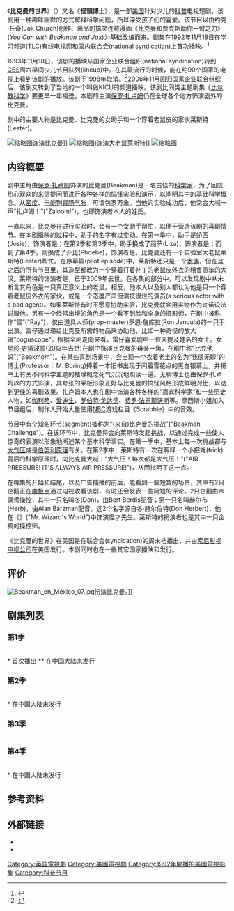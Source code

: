 {{More references|time=2018-9-10}}

{{Infobox television|
| show_name = 比克曼的世界<br />''Beakman's World''
| image = 
| caption = 
| format = 
| genre = [[儿童电视剧|儿童电视剧]]/[[教育|教育]]/[[科普|科普]]/[[奇幻|奇幻]]
| runtime = 22分钟
| ratings = {{TV-Y}}
| creator = 约克·丘奇<br>(Jok Church)
| starring = [[保罗·扎卢姆|保罗·扎卢姆]]<br />{{link-en|马克·里茨|Mark Ritts}}<br />{{link-en|阿兰娜·乌巴奇|Alanna Ubach}}<br />{{link-en|爱丽莎·施耐德|Eliza Schneider}}<br />{{link-en|森塔·摩西斯|Senta Moses}}
| num_seasons  = 4
| num_episodes = 91
| country = {{USA}}
| network = [[TLC_(电视频道)|TLC]] <br /> [[哥伦比亚广播公司|CBS]]
| company = ELP Communications<br />Universal Press Syndicate/Belo Productions<br />Columbia Pictures Television (1992-1994)<br />Columbia TriStar Television (1994-1997)
| picture_format = 480i [[SDTV|SDTV]]
| first_aired = 1992年9月18日
| last_aired = 1998年12月6日
}}
《'''比克曼的世界'''》（{{lang-en|'''''Beakman's World'''''}}）又名《'''怪頭博士'''》，是一部[[美国|美国]]针对少儿的[[科普|科普]]电视短剧。该剧用一种趣味幽默的方式解释科学问题，所以深受孩子们的喜爱。该节目以由约克·丘奇(Jok Church)创作、{{link-en|通用出版联合会|Universal Press Syndicate}}出品的搞笑连载漫画《比克曼和贾克斯助你一臂之力》(''You Can with Beakman and Jax'')为基础改编而来。剧集在1992年11月18日在[[TLC_(电视频道)|学习频道]](TLC)有线电视网和国内联合会(national syndication)上首次播映。<ref name="series_premiere">{{cite web |url=http://www.highbeam.com/doc/1P2-8759103.html |title=Beakman's World makes science fun for kids of all ages |publisher=’‘Boston Globe’‘ |language=en |date= |accessdate=2009-12-02 |archive-url=https://web.archive.org/web/20121026143530/http://www.highbeam.com/doc/1P2-8759103.html |archive-date=2012-10-26 |dead-url=yes }}</ref>

1993年11月18日，该剧的播映从国家企业联合组织(national syndication)转到[[哥伦比亚广播公司|CBS]]周六早间少儿节目队列(lineup)中。在其最流行的时候，能在约90个国家的电视上看到该剧的播放。该剧于1998年取消。<ref name="cancellation_date">{{cite web |url=http://www.nytimes.com/2006/09/30/arts/television/30beak.html?pagewanted=print |title=For Quality TV, Mad Scientist Returns |publisher=''[[NY_Times|NY Times]]'' |language=en |date= |accessdate=2012-03-22 |archive-date=2019-05-21 |archive-url=https://web.archive.org/web/20190521152315/https://www.nytimes.com/2006/09/30/arts/television/30beak.html?pagewanted=print |dead-url=no }}</ref>2006年11月回归国家企业联合组织后，该剧又转到了当地的一个叫做KICU的频道播映。该剧比同类主题剧集《[[比尔教科学|比尔教科学]]》要更早一年播送。本剧的主演[[保罗·扎卢姆|保罗·扎卢姆]]仍在全球各个地方饰演剧外的比克曼。

剧中的主要人物是比克曼、比克曼的女助手和一个穿着老鼠皮的家伙莱斯特(Lester)。

[[File:Paul_zaloom_a_20041101.jpg|缩略图]]饰演比克曼]]
[[File:Mark_Ritts.jpg|缩略图]])饰演大老鼠莱斯特]]
[[File:Beakman_Lester_1.jpg|缩略图]]

== 内容概要 ==
剧中主角由[[保罗·扎卢姆|保罗·扎卢姆]]饰演的比克曼(Beakman)是一名古怪的[[科学家|科学家]]，为了回应热心观众的来信提问而进行各种各样的搞怪实验和演示，以阐明其中的基础科学概念。从[[密度|密度]]、[[电能|电能]]到[[胃肠气胀|胃肠气胀]]，可谓包罗万象。当他的实验成功后，他常会大喊一声“扎卢姆！”("Zaloom!")，也即饰演者本人的姓氏。

一直以来，比克曼在进行实验时，会有一个女助手帮忙，以便于营造该剧的喜剧情节。在本剧播映的过程中，助手的名字有过变动。在第一季中，助手是娇西(Josie)，饰演者是{{link-en|阿兰娜·乌巴奇|Alanna Ubach}}；在第2季和第3季中，助手换成了丽萨(Liza)，饰演者是{{link-en|爱丽莎·施耐德|Eliza Schneider}}；而到了第4季，则换成了菲比(Phoebe)，饰演者是{{link-en|森塔·摩西斯|Senta Moses}}。比克曼还有一个实验室大老鼠莱斯特(Lester)帮忙。在序幕篇(pilot episode)中，莱斯特还只是一个[[木偶|木偶]]，但在这之后的所有节目里，其造型都改为一个穿着打着补丁的老鼠皮外衣的粗鲁愚笨的大汉。莱斯特的饰演者是{{link-en|马克·里茨|Mark Ritts}}，已于2009年去世。在各集的{{link-en|连续插科打诨|running gag}}部分中，可以发现剧中从未断言其角色是一只真正意义上的老鼠。相反，他本人以及别人都认为他是只一个穿着老鼠皮外衣的家伙，或是一个态度严肃但演技很烂的演员(a serious actor with a bad agent)。如果莱斯特有时不愿意协助实验，比克曼就会用实物作为许诺设法说服他。另有一个经常出境的角色是一个看不到脸和全身的摄影师，在剧中被称作“雷”("Ray")，仅由道具大师(prop-master)罗恩·詹库拉(Ron Jancula)的一只手出演。雷仔通过递给比克曼所需的物品来协助他，比如一种奇怪的放大镜"boguscope"。根据全剧走向来看，雷仔喜爱剧中一位未提及姓名的女士。女星[[珍·史塔波顿|珍·史塔波顿]](2013年去世)在剧中饰演比克曼的母亲一角，在剧中称“比克他妈”("Beakmom")。在某些喜剧场景中，会出现一个衣着老土的名为“我很无聊”的博士(Professor I. M. Boring)捧着一本旧书出现于闪着雪花点的黑白银幕上，并把书上有关不同科学主题的枯燥概念死气沉沉地照读一遍。无聊博士也由保罗·扎卢姆以{{link-en|分饰多角|dual role}}的方式饰演，其夸张的呆板形象正好与比克曼的搞怪风格形成鲜明对比，以达到更佳的喜剧效果。扎卢姆本人也在剧中饰演各种各样的“嘉宾科学家”和一些历史人物，如[[伽利略·伽利莱|伽利略]]、[[托马斯·爱迪生|爱迪生]]、[[罗伯特·戈达德|罗伯特·戈达德]]、[[费罗·法恩斯沃斯|费罗·法恩斯沃斯]]等。摩西斯小姐加入节目组后，制作人开始大量使用[[全国广播公司|NBC]]游戏栏目《Scrabble》中的音效。

节目中有个知名环节(segment)被称为“(来自)比克曼的挑战”("Beakman Challenge")。在该环节中，比克曼将会向莱斯特发起挑战，以通过完成一些使人惊奇的表演以形象地阐述某个基本科学事实。在第一季中，基本上每一次挑战都与[[大气压|大气压]]或是[[伯努利定律|伯努利原理]]有关。在第2季中，莱斯特有一次在解释一个小把戏(trick)背后的科学原理时，向比克曼大喊：“大气压！每次都是大气压！”("AIR PRESSURE! IT'S ALWAYS AIR PRESSURE!")，从而指明了这一点。

在每集的开始和结尾，以及广告插播的前后，能看到一些短暂的场景，其中有2只企鹅正在[[南极点|南极点]]通过电视收看该剧，有时还会发表一些简短的评论。2只企鹅由木偶师操控，其中一只名叫冬(Don)，由Bert Berdis配音；另一只名叫赫尔布(Herb)，由Alan Barzman配音。这2个名字源自冬·赫尔伯特(Don Herbert)，他在《{{link-en|怪才先生的世界|Watch Mr. Wizard}}》("Mr. Wizard's World")中饰演怪才先生。莱斯特的扮演者{{link-en|马克·里茨|Mark Ritts}}也是其中一只企鹅的操控师。

《比克曼的世界》在美国是在联合会(syndication)的周末档播出，并由[[索尼影视电视公司|索尼影视电视公司]]在美国发行。本剧同时也在一些其它国家播映和发行。

== 评价 ==
[[File:Beakman_en_México_07.jpg|thumb]]扮演比克曼。]]
{{Expand section|time=2018-9-10}}

==剧集列表==
===第1季===
{| class="wikitable" border="1" width="70%"
|-
|-style="color:white"
! style="background-color:#4761B1;" width="15%" | 剧集编号
! style="background-color:#F79A3A;" width="65%" | 标题
! style="background-color:#4761B1;" width="20%" | 播出日期
{{Episode list
|Title=降雨与火山
|AltTitle="Rain, Beakmania & Volcanoes"
|OriginalAirDate={{Start date|1992|9|12}}
|EpisodeNumber=1 (1-01)
}}
{{Episode list
|Title=重力与惯性
|AltTitle="Gravity, Beakmania & Inertia"
|OriginalAirDate={{Start date|1992|9|18}}
|EpisodeNumber=2 (1-02)*
}}
{{Episode list
|Title=噪音与鼻子
|AltTitle="Noises at Night, Beakmania & The Nose"
|OriginalAirDate={{Start date|1992|9|26}}
|EpisodeNumber=3 (1-03)
}}
{{Episode list
|Title=血液与梦
|AltTitle="Blood, Beakmania & Dreams"
|OriginalAirDate={{Start date|1992|10|2}}
|EpisodeNumber=4 (1-04)
}}
{{Episode list
|Title=树叶与造纸
|AltTitle="Leaves, Beakmania & Paper"
|OriginalAirDate={{Start date|1992|10|10}}
|EpisodeNumber=5 (1-05)
}}
{{Episode list
|Title=肥皂与发动机
|AltTitle="Soap, Beakmania & Auto Engines"
|OriginalAirDate={{Start date|1992|10|17}}
|EpisodeNumber=6 (1-06)
}}
{{Episode list
|Title=电与灯泡
|AltTitle="Electricity, Beakmania & Light Bulbs"
|OriginalAirDate={{Start date|1992|10|23}}
|EpisodeNumber=7 (1-07)
}}
{{Episode list
|Title=声音与爆炸
|AltTitle="Sound, Beakmania & Explosions"
|OriginalAirDate={{Start date|1992|10|31}}
|EpisodeNumber=8 (1-08)
}}
{{Episode list
|Title=折射与磁铁
|AltTitle="Refraction, Beakmania & Attraction"
|OriginalAirDate={{Start date|1992|11|7}}
|EpisodeNumber=9 (1-09)
}}
{{Episode list
|Title=杠杆与电视
|AltTitle="Levers, Beakmania & Television"
|OriginalAirDate={{Start date|1992|11|14}}
|EpisodeNumber=10 (1-10)
}}
{{Episode list
|Title=船与飞机
|AltTitle="Boats, Beakmania & Airplanes"
|OriginalAirDate={{Start date|1992|11|21}}
|EpisodeNumber=11 (1-11)
}}
{{Episode list
|Title=气泡与脚
|AltTitle="Bubbles, Beakmania & Feet"
|OriginalAirDate={{Start date|1992|11|28}}
|EpisodeNumber=12 (1-12)
}}
{{Episode list
|Title=显微镜与愈合
|AltTitle="Microscopes, Beakmania & Healing"
|OriginalAirDate={{Start date|1992|12|5}}
|EpisodeNumber=13 (1-13)
}}
{{Episode list
|Title=科学方法与彩虹
|AltTitle="Scientific Method, Beakmania & Rainbows"
|OriginalAirDate={{Start date|1992|12|12}}
|EpisodeNumber=14 (1-14)
}}
{{Episode list
|Title=疫苗与摩擦
|AltTitle="Vaccinations, Beakmania & Friction"
|OriginalAirDate={{Start date|1992|12|18}}
|EpisodeNumber=15 (1-15)
}}
{{Episode list
|Title=冷热与粉刺
|AltTitle="Thermodynamics, Beakmania & Pimples"
|OriginalAirDate={{Start date|1992|12|25}}
|EpisodeNumber=16 (1-16)
}}
{{Episode list
|Title=化石与人类的声音
|AltTitle="Fossils, Beakmania & the Human Voice"
|OriginalAirDate={{Start date|1993|1|1}}
|EpisodeNumber=17 (1-17)
}}
{{Episode list
|Title=呼吸与电话
|AltTitle="Lungs, Beakmania & Telephones"
|OriginalAirDate={{Start date|1993|1|9}}
|EpisodeNumber=18 (1-18)
}}
{{Episode list
|Title=录音机与压强
|AltTitle="Tape Recordings, Beakmania & Force Vs. Pressure"
|OriginalAirDate={{Start date|1993|1|15}}
|EpisodeNumber=19 (1-19)
}}
{{Episode list
|Title=微波与蜘蛛
|AltTitle="Microwaves, Beakmania & Spiders"
|OriginalAirDate={{Start date|1993|1|23}}
|EpisodeNumber=20 (1-20)
}}
{{Episode list
|Title=耳垢与火箭发动机
|AltTitle="Earwax, Beakmania & Rocket Engines"
|OriginalAirDate={{Start date|1993|1|30}}
|EpisodeNumber=21 (1-21)
}}
{{Episode list
|Title=臭氧与酸
|AltTitle="Ozone, Beakmania & Acid"
|OriginalAirDate={{Start date|1993|2|6}}
|EpisodeNumber=22 (1-22)
}}
{{Episode list
|Title=抽水马桶与过山车
|AltTitle="Plumbing, Beakmania & Roller Coasters"
|OriginalAirDate={{Start date|1993|2|12}}
|EpisodeNumber=23 (1-23)
}}
{{Episode list
|Title=蜜蜂与地震
|AltTitle="Bees, Beakmania & Earthquakes"
|OriginalAirDate={{Start date|1993|2|20}}
|EpisodeNumber=24 (1-24)**
}}
{{Episode list
|Title=镜子与潜水艇（英文版名称为反射与[[居里夫人|居里夫人]]）
|AltTitle="Reflection, Beakmania & Madame Curie"
|OriginalAirDate={{Start date|1993|2|27}}
|EpisodeNumber=25 (1-25)
}}
{{Episode list
|Title=车轮与找答案
|AltTitle="Wheels, Beakmania & Finding Answers"
|OriginalAirDate={{Start date|1993|3|6}}
|EpisodeNumber=26 (1-26)
}}
|}
<nowiki>*</nowiki> 首次播出
<nowiki>**</nowiki> 在中国大陆未发行

===第2季===
{| class="wikitable" border="1" width="70%"
|-
|-style="color:white"
! style="background-color:#F79A3A;" width="15%" | 剧集编号
! style="background-color:#F79A3A;" width="65%" | 标题
! style="background-color:#F79A3A;" width="20%" | 播出日期
{{Episode list
|Title=潜艇与消化
|AltTitle=
|OriginalAirDate={{Start date|1993|9|18}}
|EpisodeNumber=27 (2-1)
}}
{{Episode list
|Title=心脏与直升机
|AltTitle=
|OriginalAirDate=1993年9月25日
|EpisodeNumber=28 (2-2)
}}
{{Episode list
|Title=电池与气球
|AltTitle=
|OriginalAirDate=1993年10月2日
|EpisodeNumber=29 (2-3)
}}
{{Episode list
|Title=隧道与火车
|AltTitle=
|OriginalAirDate=1993年10月9日
|EpisodeNumber=30 (2-4)
}}
{{Episode list
|Title=蝙蝠与能量
|AltTitle=
|OriginalAirDate=1993年10月16日
|EpisodeNumber=31 (2-5)*
}}
{{Episode list
|Title=天空与亨特·福特
|AltTitle=
|OriginalAirDate=1993年10月23日
|EpisodeNumber=32 (2-6)
}}
{{Episode list
|Title=钢琴与幻像
|AltTitle=
|OriginalAirDate=1993年10月30日
|EpisodeNumber=33 (2-7)
}}
{{Episode list
|Title=闪电与骨头
|AltTitle=
|OriginalAirDate=1993年11月6日
|EpisodeNumber=34 (2-8)
}}
{{Episode list
|Title=月球与电梯
|AltTitle=
|OriginalAirDate=1993年11月13日
|EpisodeNumber=35 (2-9)
}}
{{Episode list
|Title=电子游戏与牙齿
|AltTitle=
|OriginalAirDate=1993年11月20日
|EpisodeNumber=36 (2-10)
}}
{{Episode list
|Title=体验与油
|AltTitle=
|OriginalAirDate=1993年11月27日
|EpisodeNumber=37 (2-11)
}}
{{Episode list
|Title=本·富兰克林与化学反应
|AltTitle=
|OriginalAirDate=1993年12月4日
|EpisodeNumber=38 (2-12)
}}
{{Episode list
|Title=蚂蚁与碰撞
|AltTitle=
|OriginalAirDate=1993年12月11日
|EpisodeNumber=39 (2-13)
}}
{{Episode list
|Title=疼痛与彗星
|AltTitle=
|OriginalAirDate=1993年12月18日
|EpisodeNumber=40 (2-14)
}}
{{Episode list
|Title=液压与恐龙
|AltTitle=
|OriginalAirDate=1994年1月8日
|EpisodeNumber=41 (2-15)
}}
{{Episode list
|Title=电动机与时间
|AltTitle=
|OriginalAirDate=1994年1月15日
|EpisodeNumber=42 (2-16)
}}
{{Episode list
|Title=青蛙、蛤蟆与聚合物
|AltTitle=
|OriginalAirDate=1994年1月22日
|EpisodeNumber=43 (2-17)
}}
{{Episode list
|Title=钱与水能
|AltTitle=
|OriginalAirDate=1994年1月29日
|EpisodeNumber=44 (2-18)
}}
{{Episode list
|Title=垃圾与气象
|AltTitle=
|OriginalAirDate=1994年2月5日
|EpisodeNumber=45 (2-19)
}}
{{Episode list
|Title=摩天大楼与试液
|AltTitle=
|OriginalAirDate=1994年2月12日
|EpisodeNumber=46 (2-20)
}}
{{Episode list
|Title=鲨鱼与爱因斯坦
|AltTitle=
|OriginalAirDate=1994年2月19日
|EpisodeNumber=47 (2-21)
}}
{{Episode list
|Title=霉菌与岩洞
|AltTitle=
|OriginalAirDate=1994年2月26日
|EpisodeNumber=48 (2-22)
}}
{{Episode list
|Title=动量与奶牛
|AltTitle=
|OriginalAirDate=1994年3月5日
|EpisodeNumber=49 (2-23)
}}
{{Episode list
|Title=过敏与密码
|AltTitle=
|OriginalAirDate=1994年3月12日
|EpisodeNumber=50 (2-24)
}}
{{Episode list
|Title=蛇与季节
|AltTitle=
|OriginalAirDate=1994年3月19日
|EpisodeNumber=51 (2-25)
}}
{{Episode list
|Title=飓风与灭火
|AltTitle=
|OriginalAirDate=1994年3月26日
|EpisodeNumber=52 (2-26)
}}
|}
<nowiki>*</nowiki> 在中国大陆未发行

===第3季===
{| class="wikitable" border="1" width="70%"
|-
|-style="color:white"
! style="background-color:#ED4431;" width="15%" | 剧集编号
! style="background-color:#F79A3A;" width="65%" | 标题
! style="background-color:#ED4431;" width="20%" | 播出日期
{{Episode list
|Title=种子与桥梁
|AltTitle=
|OriginalAirDate=1995年9月16日
|EpisodeNumber=53 (3-01)
}}
{{Episode list
|Title=平衡与伪装
|AltTitle=
|OriginalAirDate=1995年9月23日
|EpisodeNumber=54 (3-02)
}}
{{Episode list
|Title=碳与发明
|AltTitle=
|OriginalAirDate=1995年9月30日
|EpisodeNumber=55 (3-03)
}}
{{Episode list
|Title=陀螺仪与心脏病
|AltTitle=
|OriginalAirDate=1995年10月7日
|EpisodeNumber=56 (3-04)
}}
{{Episode list
|Title=钢与胶片
|AltTitle=
|OriginalAirDate=1995年10月14日
|EpisodeNumber=57 (3-05)
}}
{{Episode list
|Title=太阳与变态
|AltTitle=
|OriginalAirDate=1995年10月21日
|EpisodeNumber=58 (3-06)
}}
{{Episode list
|Title=真空与纺织
|AltTitle=
|OriginalAirDate=1995年10月28日
|EpisodeNumber=59 (3-07)
}}
{{Episode list
|Title=雪与自然
|AltTitle=
|OriginalAirDate=1995年11月4日
|EpisodeNumber=60 (3-08)
}}
{{Episode list
|Title=鳄鱼与机器人
|AltTitle=
|OriginalAirDate=1995年11月11日
|EpisodeNumber=61 (3-09)
}}
{{Episode list
|Title=喷泉温泉与肾
|AltTitle=
|OriginalAirDate=1995年11月18日
|EpisodeNumber=62 (3-10)
}}
{{Episode list
|Title=睡眠与扩音
|AltTitle=
|OriginalAirDate=1995年11月25日
|EpisodeNumber=63 (3-11)
}}
{{Episode list
|Title=甲壳动物与伯努力原理
|AltTitle=
|OriginalAirDate=1995年12月2日
|EpisodeNumber=64 (3-12)
}}
{{Episode list
|Title=岛屿与弹簧
|AltTitle=
|OriginalAirDate=1995年12月9日
|EpisodeNumber=65 (3-13)
}}
|}

===第4季===
{| class="wikitable" border="1" width="70%"
|-
|-style="color:white"
! style="background-color:#13D213;" width="15%" | 剧集编号
! style="background-color:#F79A3A;" width="65%" | 标题
! style="background-color:#13D213;" width="20%" | 播出日期
{{Episode list
|Title=汗与车的重量
|AltTitle=
|OriginalAirDate={{Start date|1996|9|14}}
|EpisodeNumber=66 (4-01)
}}
{{Episode list
|Title=迁徙与太空生活
|AltTitle=
|OriginalAirDate=1996年9月21日
|EpisodeNumber=67 (4-02)
}}
{{Episode list
|Title=本生与污水
|AltTitle=
|OriginalAirDate=1996年9月28日
|EpisodeNumber=68 (4-03)
}}
{{Episode list
|Title=猫与炸药
|AltTitle=
|OriginalAirDate=1996年10月5日
|EpisodeNumber=69 (4-04)
}}
{{Episode list
|Title=口腔与比例
|AltTitle=
|OriginalAirDate=1996年10月12日
|EpisodeNumber=70 (4-05)
}}
{{Episode list
|Title=催化剂与喷雾器
|AltTitle=
|OriginalAirDate=1996年10月19日
|EpisodeNumber=71 (4-06)
}}
{{Episode list
|Title=橡胶与头发
|AltTitle=
|OriginalAirDate=1996年10月26日
|EpisodeNumber=72 (4-07)
}}
{{Episode list
|Title=骆驼与密度
|AltTitle=
|OriginalAirDate=1996年11月2日
|EpisodeNumber=73 (4-08)
}}
{{Episode list
|Title=回飞镖与马戏
|AltTitle=
|OriginalAirDate=1996年11月9日
|EpisodeNumber=74 (4-09)
}}
{{Episode list
|Title=大象与X射线
|AltTitle=
|OriginalAirDate=1996年11月16日
|EpisodeNumber=75 (4-10)
}}
{{Episode list
|Title=皮肤与氧气
|AltTitle=
|OriginalAirDate=1996年11月23日
|EpisodeNumber=76 (4-11)
}}
{{Episode list
|Title=面包与测量
|AltTitle=
|OriginalAirDate=1996年11月30日
|EpisodeNumber=77 (4-12)
}}
{{Episode list
|Title=电磁铁与感官
|AltTitle=
|OriginalAirDate=1996年12月7日
|EpisodeNumber=78 (4-13)
}}
{{Episode list
|Title=黑猩猩与视力检查
|AltTitle=
|OriginalAirDate=1996年12月14日
|EpisodeNumber=79 (4-14)
}}
{{Episode list
|Title=魔术与化妆
|AltTitle=
|OriginalAirDate=1996年12月21日
|EpisodeNumber=80 (4-15)
}}
{{Episode list
|Title=猪与音频
|AltTitle=
|OriginalAirDate=1997年1月4日
|EpisodeNumber=81 (4-16)
}}
{{Episode list
|Title=沉船与机械
|AltTitle=
|OriginalAirDate=1997年1月11日
|EpisodeNumber=82 (4-17)
}}
{{Episode list
|Title=鲸鱼与三维照片
|AltTitle=
|OriginalAirDate=1997年1月18日
|EpisodeNumber=83 (4-18)
}}
{{Episode list
|Title=飞机与健康
|AltTitle=
|OriginalAirDate=1997年1月25日
|EpisodeNumber=84 (4-19)
}}
{{Episode list
|Title=南北极与旋转
|AltTitle=
|OriginalAirDate=1997年2月1日
|EpisodeNumber=85 (4-20)
}}
{{Episode list
|Title=狗与医学工程
|AltTitle=
|OriginalAirDate=1997年2月8日
|EpisodeNumber=86 (4-21)
}}
{{Episode list
|Title=成长与溶液
|AltTitle=
|OriginalAirDate=1997年2月15日
|EpisodeNumber=87 (4-22)
}}
{{Episode list
|Title=定律与鹦鹉
|AltTitle=
|OriginalAirDate=1997年2月22日
|EpisodeNumber=88 (4-23)
}}
{{Episode list
|Title=变形虫与特技
|AltTitle=
|OriginalAirDate=1997年3月1日
|EpisodeNumber=89 (4-24)
}}
{{Episode list
|Title=马与电冰箱
|AltTitle=
|OriginalAirDate=1997年3月8日
|EpisodeNumber=90 (4-25)
}}
{{Episode list
|Title=指纹与胀气
|AltTitle=
|OriginalAirDate=1997年3月15日
|EpisodeNumber=91 (4-26)*
}}
|}
<nowiki>*</nowiki> 在中国大陆未发行

== 参考资料 ==
<references/>

== 外部链接 ==
* {{IMDB title|tt0106367}}
* {{douban}}

{{DEFAULTSORT:Beakman's World}}
[[Category:英語電視劇|Category:英語電視劇]]
[[Category:美國電視劇|Category:美國電視劇]]
[[Category:1992年開播的美國電視影集|Category:1992年開播的美國電視影集]]
[[Category:科普节目|Category:科普节目]]